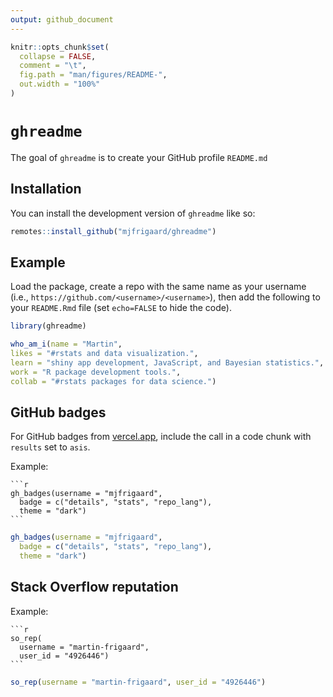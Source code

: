```yaml
---
output: github_document
---
```


<!-- README.md is generated from README.Rmd. Please edit that file -->

```r
knitr::opts_chunk$set(
  collapse = FALSE,
  comment = "\t",
  fig.path = "man/figures/README-",
  out.width = "100%"
)
```

# `ghreadme`


The goal of `ghreadme` is to create your GitHub profile `README.md`

## Installation

You can install the development version of `ghreadme` like so:

``` r
remotes::install_github("mjfrigaard/ghreadme")
```

## Example

Load the package, create a repo with the same name as your username (i.e., `https://github.com/<username>/<username>`), then add the following to your `README.Rmd` file (set `echo=FALSE` to hide the code).

```r
library(ghreadme)
```

```r
who_am_i(name = "Martin",
likes = "#rstats and data visualization.",
learn = "shiny app development, JavaScript, and Bayesian statistics.",
work = "R package development tools.",
collab = "#rstats packages for data science.")
```

## GitHub badges 

For GitHub badges from [vercel.app](https://github-profile-summary-cards.vercel.app/demo.html), include the call in a code chunk with `results` set to `asis`. 

Example: 

````verbatim
```r
gh_badges(username = "mjfrigaard", 
  badge = c("details", "stats", "repo_lang"), 
  theme = "dark")
```
````

```r
gh_badges(username = "mjfrigaard", 
  badge = c("details", "stats", "repo_lang"), 
  theme = "dark")
```

## Stack Overflow reputation 

Example: 

````verbatim
```r
so_rep(
  username = "martin-frigaard", 
  user_id = "4926446")
```
````

```r
so_rep(username = "martin-frigaard", user_id = "4926446")
```

